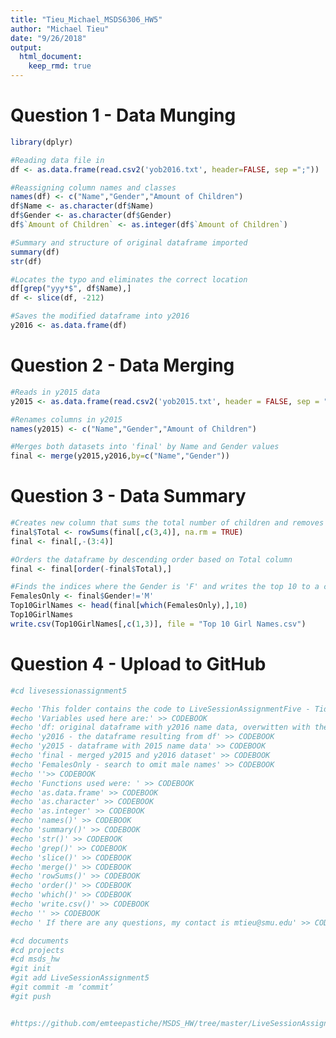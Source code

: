```yaml
---
title: "Tieu_Michael_MSDS6306_HW5"
author: "Michael Tieu"
date: "9/26/2018"
output: 
  html_document:
    keep_rmd: true
---
```

# Question 1 - Data Munging
```r
library(dplyr)

#Reading data file in
df <- as.data.frame(read.csv2('yob2016.txt', header=FALSE, sep =";"))

#Reassigning column names and classes
names(df) <- c("Name","Gender","Amount of Children")
df$Name <- as.character(df$Name)
df$Gender <- as.character(df$Gender)
df$`Amount of Children` <- as.integer(df$`Amount of Children`)

#Summary and structure of original dataframe imported
summary(df)
str(df)

#Locates the typo and eliminates the correct location
df[grep("yyy*$", df$Name),]
df <- slice(df, -212)

#Saves the modified dataframe into y2016
y2016 <- as.data.frame(df)
```

# Question 2 - Data Merging
```r
#Reads in y2015 data
y2015 <- as.data.frame(read.csv2('yob2015.txt', header = FALSE, sep = ","))

#Renames columns in y2015
names(y2015) <- c("Name","Gender","Amount of Children")

#Merges both datasets into 'final' by Name and Gender values
final <- merge(y2015,y2016,by=c("Name","Gender"))
```

# Question 3 - Data Summary 
```r
#Creates new column that sums the total number of children and removes the separate count columns
final$Total <- rowSums(final[,c(3,4)], na.rm = TRUE)
final <- final[,-(3:4)]

#Orders the dataframe by descending order based on Total column
final <- final[order(-final$Total),]

#Finds the indices where the Gender is 'F' and writes the top 10 to a csv file with specified columns
FemalesOnly <- final$Gender!='M'
Top10GirlNames <- head(final[which(FemalesOnly),],10)
Top10GirlNames
write.csv(Top10GirlNames[,c(1,3)], file = "Top 10 Girl Names.csv")
```

# Question 4 - Upload to GitHub
```r
#cd livesessionassignment5

#echo 'This folder contains the code to LiveSessionAssignmentFive - TidyData (Baby Names)' > CODEBOOK
#echo 'Variables used here are:' >> CODEBOOK
#echo 'df: original dataframe with y2016 name data, overwitten with the #elimination of a typo' >> CODEBOOK
#echo 'y2016 - the dataframe resulting from df' >> CODEBOOK
#echo 'y2015 - dataframe with 2015 name data' >> CODEBOOK
#echo 'final - merged y2015 and y2016 dataset' >> CODEBOOK
#echo 'FemalesOnly - search to omit male names' >> CODEBOOK
#echo ''>> CODEBOOK
#echo 'Functions used were: ' >> CODEBOOK
#echo 'as.data.frame' >> CODEBOOK
#echo 'as.character' >> CODEBOOK
#echo 'as.integer' >> CODEBOOK
#echo 'names()' >> CODEBOOK
#echo 'summary()' >> CODEBOOK
#echo 'str()' >> CODEBOOK
#echo 'grep()' >> CODEBOOK
#echo 'slice()' >> CODEBOOK
#echo 'merge()' >> CODEBOOK
#echo 'rowSums()' >> CODEBOOK
#echo 'order()' >> CODEBOOK
#echo 'which()' >> CODEBOOK
#echo 'write.csv()' >> CODEBOOK
#echo '' >> CODEBOOK
#echo ' If there are any questions, my contact is mtieu@smu.edu' >> CODEBOOK

#cd documents
#cd projects
#cd msds_hw
#git init
#git add LiveSessionAssignment5
#git commit -m ‘commit’
#git push


#https://github.com/emteepastiche/MSDS_HW/tree/master/LiveSessionAssignment5
```
